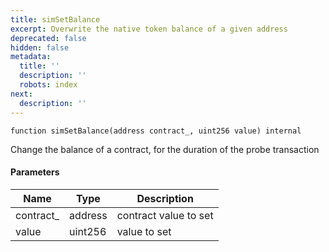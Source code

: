 ```yaml
---
title: simSetBalance
excerpt: Overwrite the native token balance of a given address
deprecated: false
hidden: false
metadata:
  title: ''
  description: ''
  robots: index
next:
  description: ''
---
```

```solidity
function simSetBalance(address contract_, uint256 value) internal
```

Change the balance of a contract, for the duration of the probe transaction

#### Parameters

| Name       | Type    | Description           |
| ---------- | ------- | --------------------- |
| contract\_ | address | contract value to set |
| value      | uint256 | value to set          |
